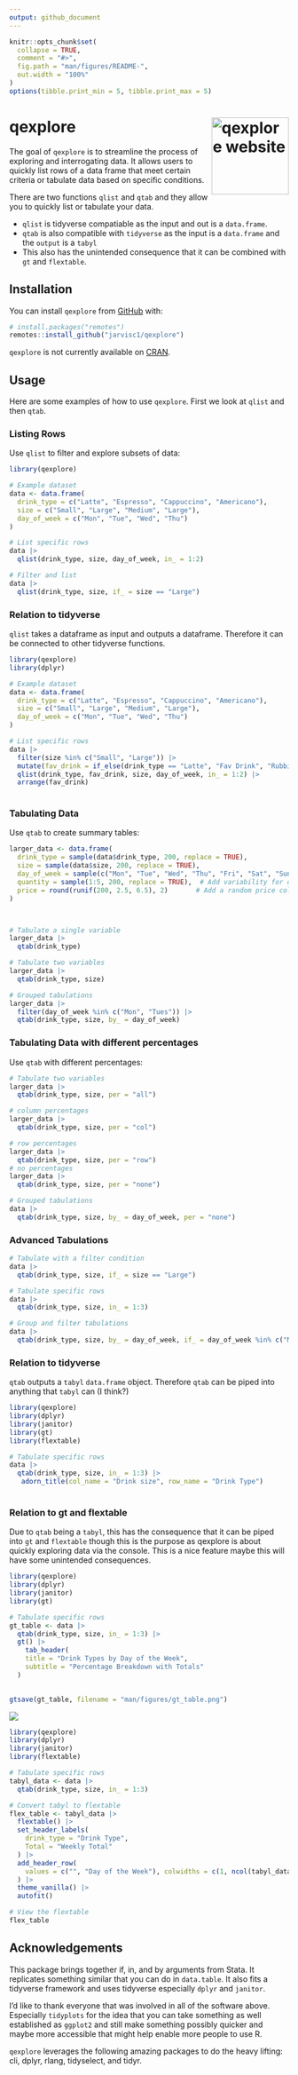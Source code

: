 ```yaml
---
output: github_document
---
```


<!-- README.md is generated from README.Rmd. Please edit that file -->

```r
knitr::opts_chunk$set(
  collapse = TRUE,
  comment = "#>",
  fig.path = "man/figures/README-",
  out.width = "100%"
)
options(tibble.print_min = 5, tibble.print_max = 5)
```

# qexplore <a href="https://github.com/jarvisc1/qexplore"><img src="man/figures/logo.png" align="right" height="139" alt="qexplore website" /></a>

<!-- badges: start -->
<!-- [![R-CMD-check](https://github.com/jarvic1/qexplore/actions/workflows/R-CMD-check.yaml/badge.svg)](https://github.com/jarvic1/qexplore/actions/workflows/R-CMD-check.yaml) -->
<!-- [![CRAN status](https://www.r-pkg.org/badges/version/qexplore)](https://CRAN.R-project.org/package=qexplore) -->
<!-- badges: end -->

The goal of `qexplore` is to streamline the process of exploring and interrogating data. It allows users to quickly list rows of a data frame that meet certain criteria or tabulate data based on specific conditions. 

There are two functions `qlist` and `qtab` and they allow you to quickly list or tabulate your data. 

- `qlist` is tidyverse compatiable as the input and out is a `data.frame`. 
- `qtab` is also compatible with `tidyverse` as the input is a `data.frame` and the `output` is a `tabyl` 
- This also has the unintended consequence that it can be combined with `gt` and `flextable`. 

## Installation

You can install `qexplore` from [GitHub](https://github.com/) with:

```r
# install.packages("remotes")
remotes::install_github("jarvisc1/qexplore")
```

`qexplore` is not currently available on [CRAN](https://cran.r-project.org/).

## Usage

Here are some examples of how to use `qexplore`. First we look at `qlist` and then `qtab`.

### Listing Rows
Use `qlist` to filter and explore subsets of data:
  
```r
library(qexplore)

# Example dataset
data <- data.frame(
  drink_type = c("Latte", "Espresso", "Cappuccino", "Americano"),
  size = c("Small", "Large", "Medium", "Large"),
  day_of_week = c("Mon", "Tue", "Wed", "Thu")
)

# List specific rows
data |>
  qlist(drink_type, size, day_of_week, in_ = 1:2)

# Filter and list
data |>
  qlist(drink_type, size, if_ = size == "Large")
```

### Relation to tidyverse
`qlist` takes a dataframe as input and outputs a dataframe. Therefore it can be connected to other tidyverse functions. 

```r
library(qexplore)
library(dplyr)

# Example dataset
data <- data.frame(
  drink_type = c("Latte", "Espresso", "Cappuccino", "Americano"),
  size = c("Small", "Large", "Medium", "Large"),
  day_of_week = c("Mon", "Tue", "Wed", "Thu")
)

# List specific rows
data |> 
  filter(size %in% c("Small", "Large")) |> 
  mutate(fav_drink = if_else(drink_type == "Latte", "Fav Drink", "Rubbish Drinks")) |> 
  qlist(drink_type, fav_drink, size, day_of_week, in_ = 1:2) |> 
  arrange(fav_drink)
  
```

### Tabulating Data
Use `qtab` to create summary tables:
  
```r
larger_data <- data.frame(
  drink_type = sample(data$drink_type, 200, replace = TRUE),
  size = sample(data$size, 200, replace = TRUE),
  day_of_week = sample(c("Mon", "Tue", "Wed", "Thu", "Fri", "Sat", "Sun"), 200, replace = TRUE),
  quantity = sample(1:5, 200, replace = TRUE),  # Add variability for quantity
  price = round(runif(200, 2.5, 6.5), 2)       # Add a random price column
)



# Tabulate a single variable
larger_data |>
  qtab(drink_type)

# Tabulate two variables
larger_data |>
  qtab(drink_type, size)

# Grouped tabulations
larger_data |> 
  filter(day_of_week %in% c("Mon", "Tues")) |> 
  qtab(drink_type, size, by_ = day_of_week)
```

### Tabulating Data with different percentages
Use `qtab` with different percentages:
  
```r

# Tabulate two variables
larger_data |>
  qtab(drink_type, size, per = "all")

# column percentages
larger_data |>
  qtab(drink_type, size, per = "col")

# row percentages
larger_data |>
  qtab(drink_type, size, per = "row")
# no percentages
larger_data |>
  qtab(drink_type, size, per = "none")

# Grouped tabulations
data |>
  qtab(drink_type, size, by_ = day_of_week, per = "none")
```

### Advanced Tabulations

```r
# Tabulate with a filter condition
data |>
  qtab(drink_type, size, if_ = size == "Large")

# Tabulate specific rows
data |>
  qtab(drink_type, size, in_ = 1:3) 

# Group and filter tabulations
data |>
  qtab(drink_type, size, by_ = day_of_week, if_ = day_of_week %in% c("Mon", "Tue"))
```


### Relation to tidyverse
`qtab` outputs a `tabyl` `data.frame` object. Therefore `qtab` can be piped into anything that `tabyl` can  (I think?)

```r
library(qexplore)
library(dplyr)
library(janitor)
library(gt)
library(flextable)

# Tabulate specific rows
data |>
  qtab(drink_type, size, in_ = 1:3) |> 
   adorn_title(col_name = "Drink size", row_name = "Drink Type")
  
```


### Relation to gt and flextable
Due to `qtab`  being a `tabyl`, this has the consequence that it can be piped into `gt` and `flextable` though this is the purpose as qexplore is about quickly exploring data via the console. This is a nice feature maybe this will have some unintended consequences. 

```r
library(qexplore)
library(dplyr)
library(janitor)
library(gt)

# Tabulate specific rows
gt_table <- data |>
  qtab(drink_type, size, in_ = 1:3) |> 
  gt() |> 
    tab_header(
    title = "Drink Types by Day of the Week",
    subtitle = "Percentage Breakdown with Totals"
  )
  
```

```r
gtsave(gt_table, filename = "man/figures/gt_table.png")

```

![](man/figures/gt_table.png)


```r
library(qexplore)
library(dplyr)
library(janitor)
library(flextable)

# Tabulate specific rows
tabyl_data <- data |>
  qtab(drink_type, size, in_ = 1:3) 

# Convert tabyl to flextable
flex_table <- tabyl_data |> 
  flextable() |> 
  set_header_labels(
    drink_type = "Drink Type",
    Total = "Weekly Total"
  ) |> 
  add_header_row(
    values = c("", "Day of the Week"), colwidths = c(1, ncol(tabyl_data) - 1)
  ) |> 
  theme_vanilla() |> 
  autofit()

# View the flextable
flex_table

```


<!-- ## Documentation -->

<!-- The following resources will help you get started: -->

<!-- - [Package index](https://github.com/jarvic1/qexplore/reference)   -->
<!-- Overview of all `qexplore` functions. -->

<!-- - [Getting started guide](https://github.com/jarvic1/qexplore/articles/qexplore.html)   -->
<!-- Introductory guide to using `qexplore`. -->

<!-- - [Examples](https://github.com/jarvic1/qexplore/examples)   -->
<!-- Real-world examples of data exploration with `qexplore`. -->

## Acknowledgements

This package brings together if, in, and by arguments from Stata. It replicates something similar that you can do in `data.table`.
It also fits a tidyverse framework and uses tidyverse especially `dplyr` and `janitor`. 

I'd like to thank everyone that was involved in all of the software above. Especially `tidyplots` for the idea that you can take something as well established as `ggplot2` and still make something possibly quicker and maybe more accessible that might help enable more people to use R. 

`qexplore` leverages the following amazing packages to do the heavy lifting:
    cli,
    dplyr,
    rlang,
    tidyselect, and
    tidyr.

